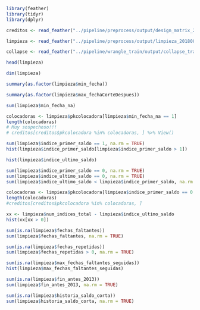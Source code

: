 
```r
library(feather)
library(tidyr)
library(dplyr)
```

```r
creditos <- read_feather("../pipeline/preprocess/output/design_matrix_20180823_prod.feather")

limpieza <- read_feather("../pipeline/preprocess/output/limpieza_20180823_prod.feather")

collapse <- read_feather("../pipeline/wrangle_train/output/collapse_train_20180823_prod.feather")
```

```r
head(limpieza)
```

```r
dim(limpieza)
```

```r
summary(as.factor(limpieza$min_fecha))
```

```r
summary(as.factor(limpieza$max_fechaCorteDespues))
```

```r
sum(limpieza$min_fecha_na)
```

```r
colocadoras <- limpieza$pkcolocadora[limpieza$min_fecha_na == 1]
length(colocadoras)
# Muy sospechoso!!!
# creditos[creditos$pkcolocadora %in% colocadoras, ] %>% View()
```

```r
sum(limpieza$indice_primer_saldo == 1, na.rm = TRUE)
hist(limpieza$indice_primer_saldo[limpieza$indice_primer_saldo > 1])
```

```r
hist(limpieza$indice_ultimo_saldo)
```

```r
sum(limpieza$indice_primer_saldo == 0, na.rm = TRUE)
sum(limpieza$indice_ultimo_saldo == 0, na.rm = TRUE)
sum(limpieza$indice_ultimo_saldo < limpieza$indice_primer_saldo, na.rm = TRUE)
```

```r
colocadoras <- limpieza$pkcolocadora[limpieza$indice_primer_saldo == 0 & !is.na(limpieza$indice_primer_saldo)]
length(colocadoras)
#creditos[creditos$pkcolocadora %in% colocadoras, ]
```

```r
xx <- limpieza$num_indices_total - limpieza$indice_ultimo_saldo
hist(xx[xx > 0])
```

```r
sum(is.na(limpieza$fechas_faltantes))
sum(limpieza$fechas_faltantes, na.rm = TRUE)
```

```r
sum(is.na(limpieza$fechas_repetidas))
sum(limpieza$fechas_repetidas > 0, na.rm = TRUE)
```

```r
sum(is.na(limpieza$max_fechas_faltantes_seguidas))
hist(limpieza$max_fechas_faltantes_seguidas)
```

```r
sum(is.na(limpieza$fin_antes_2013))
sum(limpieza$fin_antes_2013, na.rm = TRUE)
```

```r
sum(is.na(limpieza$historia_saldo_corta))
sum(limpieza$historia_saldo_corta, na.rm = TRUE)
```
